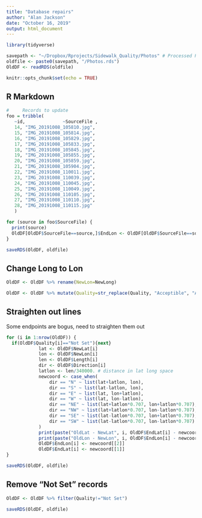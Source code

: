 ```yaml
---
title: "Database repairs"
author: "Alan Jackson"
date: "October 16, 2019"
output: html_document
---
```


```r
library(tidyverse)

savepath <- "~/Dropbox/Rprojects/Sidewalk_Quality/Photos" # Processed Photos
oldfile <- paste0(savepath, "/Photos.rds")
OldDF <- readRDS(oldfile)

knitr::opts_chunk$set(echo = TRUE)
```

## R Markdown

```r

#     Records to update
foo = tribble(
   ~id,              ~SourceFile ,
   14, "IMG_20191008_105810.jpg", 
   15, "IMG_20191008_105814.jpg",
   16, "IMG_20191008_105829.jpg", 
   17, "IMG_20191008_105833.jpg", 
   18, "IMG_20191008_105845.jpg", 
   19, "IMG_20191008_105855.jpg", 
   20, "IMG_20191008_105859.jpg", 
   21, "IMG_20191008_105904.jpg", 
   22, "IMG_20191008_110011.jpg", 
   23, "IMG_20191008_110039.jpg", 
   24, "IMG_20191008_110045.jpg", 
   25, "IMG_20191008_110049.jpg", 
   26, "IMG_20191008_110105.jpg", 
   27, "IMG_20191008_110110.jpg", 
   28, "IMG_20191008_110115.jpg"
   )

for (source in foo$SourceFile) {
  print(source)
  OldDF[OldDF$SourceFile==source,]$EndLon <- OldDF[OldDF$SourceFile==source,]$NewLong 
}

saveRDS(OldDF, oldfile)

```

##    Change Long to Lon

```r

OldDF <- OldDF %>% rename(NewLon=NewLong)

OldDF <- OldDF %>% mutate(Quality=str_replace(Quality, "Acceptible", "Acceptable"))

```

##    Straighten out lines

Some endpoints are bogus, need to straighten them out

```r
for (i in 1:nrow(OldDF)) {
  if(OldDF$Quality[i]=="Not Set"){next}
            lat <- OldDF$NewLat[i]
            lon <- OldDF$NewLon[i]
            len <- OldDF$Length[i]
            dir <- OldDF$Direction[i]
            latlon <- len/340000. # distance in lat long space
            newcoord <- case_when(
                dir == "N" ~ list(lat+latlon, lon),
                dir == "S" ~ list(lat-latlon, lon),
                dir == "E" ~ list(lat, lon+latlon),
                dir == "W" ~ list(lat, lon-latlon),
                dir == "NE" ~ list(lat+latlon*0.707, lon+latlon*0.707),
                dir == "NW" ~ list(lat+latlon*0.707, lon-latlon*0.707),
                dir == "SE" ~ list(lat-latlon*0.707, lon+latlon*0.707),
                dir == "SW" ~ list(lat-latlon*0.707, lon-latlon*0.707)
            )
            print(paste("OldLat - NewLat", i, OldDF$EndLat[i] - newcoord[[1]]))
            print(paste("OldLon - NewLon", i, OldDF$EndLon[i] - newcoord[[2]]))
            OldDF$EndLon[i] <- newcoord[[2]]
            OldDF$EndLat[i] <- newcoord[[1]]
}

saveRDS(OldDF, oldfile)
```

##  Remove "Not Set" records

```r

OldDF <- OldDF %>% filter(Quality!="Not Set")

saveRDS(OldDF, oldfile)

```


